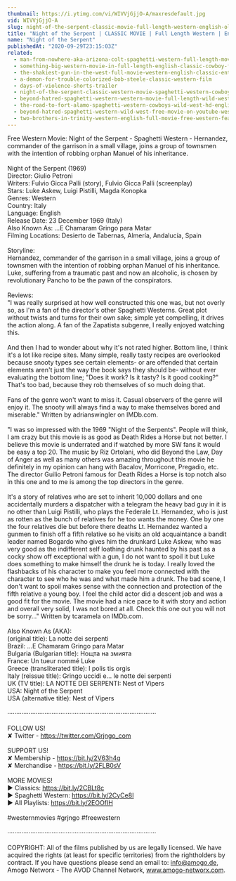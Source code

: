 ```yaml
---
thumbnail: https://i.ytimg.com/vi/WIVVjGjjO-A/maxresdefault.jpg
vid: WIVVjGjjO-A
slug: night-of-the-serpent-classic-movie-full-length-western-english-old-cowboy-movie
title: "Night of the Serpent | CLASSIC MOVIE | Full Length Western | English | Old Cowboy Movie"
name: "Night of the Serpent"
publishedAt: "2020-09-29T23:15:03Z"
related:
  - man-from-nowhere-aka-arizona-colt-spaghetti-western-full-length-movie-english-hd-free-films
  - something-big-western-movie-in-full-length-english-classic-cowboy-film-free-full-westerns
  - the-shakiest-gun-in-the-west-full-movie-western-english-classic-entire-film-full-free-movies
  - a-demon-for-trouble-colorized-bob-steele-classic-western-film
  - days-of-violence-shorts-trailer
  - night-of-the-serpent-classic-western-movie-spaghetti-western-cowboy-film
  - beyond-hatred-spaghetti-western-western-movie-full-length-wild-west
  - the-road-to-fort-alamo-spaghetti-western-cowboys-wild-west-hd-english
  - beyond-hatred-spaghetti-western-wild-west-free-movie-on-youtube-western-movies
  - two-brothers-in-trinity-western-english-full-movie-free-western-feature-film-spaghetti-western
---
```


Free Western Movie: Night of the Serpent - Spaghetti Western - Hernandez, commander of the garrison in a small village, joins a group of townsmen with the intention of robbing orphan Manuel of his inheritance.<br />
<br />
Night of the Serpent (1969)<br />
Director: Giulio Petroni<br />
Writers: Fulvio Gicca Palli (story), Fulvio Gicca Palli (screenplay) <br />
Stars: Luke Askew, Luigi Pistilli, Magda Konopka<br />
Genres: Western <br />
Country: Italy<br />
Language: English<br />
Release Date: 23 December 1969 (Italy)<br />
Also Known As: ...E Chamaram Gringo para Matar <br />
Filming Locations: Desierto de Tabernas, Almería, Andalucía, Spain<br />
<br />
Storyline:<br />
Hernandez, commander of the garrison in a small village, joins a group of townsmen with the intention of robbing orphan Manuel of his inheritance. Luke, suffering from a traumatic past and now an alcoholic, is chosen by revolutionary Pancho to be the pawn of the conspirators.<br />
<br />
Reviews:<br />
"I was really surprised at how well constructed this one was, but not overly so, as I'm a fan of the director's other Spaghetti Westerns. Great plot without twists and turns for their own sake; simple yet compelling, it drives the action along. A fan of the Zapatista subgenre, I really enjoyed watching this.<br />
<br />
And then I had to wonder about why it's not rated higher. Bottom line, I think it's a lot like recipe sites. Many simple, really tasty recipes are overlooked because snooty types see certain elements- or are offended that certain elements aren't just the way the book says they should be- without ever evaluating the bottom line; "Does it work? Is it tasty? Is it good cooking?" That's too bad, because they rob themselves of so much doing that.<br />
<br />
Fans of the genre won't want to miss it. Casual observers of the genre will enjoy it. The snooty will always find a way to make themselves bored and miserable." Written by adrianswingler on IMDb.com.<br />
<br />
"I was so impressed with the 1969 "Night of the Serpents". People will think, I am crazy but this movie is as good as Death Rides a Horse but not better. I believe this movie is underrated and if watched by more SW fans it would be easy a top 20. The music by Riz Ortolani, who did Beyond the Law, Day of Anger as well as many others was amazing throughout this movie he definitely in my opinion can hang with Bacalov, Morricone, Pregadio, etc. The director Guilio Petroni famous for Death Rides a Horse is top notch also in this one and to me is among the top directors in the genre.<br />
<br />
It's a story of relatives who are set to inherit 10,000 dollars and one accidentally murders a dispatcher with a telegram the heavy bad guy in it is no other than Luigi Pistilli, who plays the Federale Lt. Hernandez, who is just as rotten as the bunch of relatives for he too wants the money. One by one the four relatives die but before there deaths Lt. Hernandez wanted a gunmen to finish off a fifth relative so he visits an old acquaintance a bandit leader named Bogardo who gives him the drunkard Luke Askew, who was very good as the indifferent self loathing drunk haunted by his past as a cocky show off exceptional with a gun, I do not want to spoil it but Luke does something to make himself the drunk he is today. I really loved the flashbacks of his character to make you feel more connected with the character to see who he was and what made him a drunk. The bad scene, I don't want to spoil makes sense with the connection and protection of the fifth relative a young boy. I feel the child actor did a descent job and was a good fit for the movie. The movie had a nice pace to it with story and action and overall very solid, I was not bored at all. Check this one out you will not be sorry..." Written by tcaramela on IMDb.com.<br />
<br />
Also Known As (AKA):<br />
(original title): La notte dei serpenti<br />
Brazil: ...E Chamaram Gringo para Matar<br />
Bulgaria (Bulgarian title): Нощта на змията<br />
France: Un tueur nommé Luke<br />
Greece (transliterated title): I polis tis orgis<br />
Italy (reissue title): Gringo uccidi e... le notte dei serpenti<br />
UK (TV title): LA NOTTE DEI SERPENTI: Nest of Vipers<br />
USA: Night of the Serpent<br />
USA (alternative title): Nest of Vipers<br />
<br />
····················································································<br />
<br />
FOLLOW US!<br />
✘ Twitter - https://twitter.com/Grjngo_com<br />
<br />
SUPPORT US!<br />
✘ Membership - https://bit.ly/2V63h4q<br />
✘ Merchandise - https://bit.ly/2FLB0sV<br />
<br />
MORE MOVIES! <br />
► Classics: https://bit.ly/2CBLt8c <br />
► Spaghetti Western: https://bit.ly/2CyCe8I <br />
► All Playlists: https://bit.ly/2EOOfIH <br />
<br />
#westernmovies #grjngo #freewestern<br />
<br />
····················································································<br />
<br />
COPYRIGHT: All of the films published by us are legally licensed. We have acquired the rights (at least for specific territories) from the rightholders by contract. If you have questions please send an email to: info@amogo.de, Amogo Networx - The AVOD Channel Network, www.amogo-networx.com.